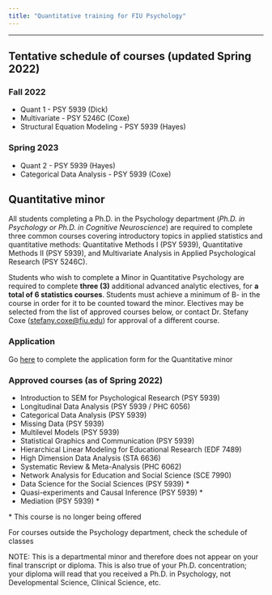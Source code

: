 ```yaml
---
title: "Quantitative training for FIU Psychology"
---
```


***

## Tentative schedule of courses (updated Spring 2022)

### **Fall 2022**

- Quant 1 - PSY 5939 (Dick)
- Multivariate  - PSY 5246C (Coxe)
- Structural Equation Modeling - PSY 5939 (Hayes)

### **Spring 2023**

- Quant 2 - PSY 5939 (Hayes)
- Categorical Data Analysis - PSY 5939 (Coxe)

## Quantitative minor 

All students completing a Ph.D. in the Psychology department (*Ph.D. in Psychology or Ph.D. in Cognitive Neuroscience*) are required to complete three common courses covering introductory topics in applied statistics and quantitative methods: Quantitative Methods I (PSY 5939), Quantitative Methods II (PSY 5939), and Multivariate Analysis in Applied Psychological Research (PSY 5246C).
 
Students who wish to complete a Minor in Quantitative Psychology are required to complete **three (3)** additional advanced analytic electives, for **a total of 6 statistics courses**. Students must achieve a minimum of B- in the course in order for it to be counted toward the minor. Electives may be selected from the list of approved courses below, or contact Dr. Stefany Coxe (<stefany.coxe@fiu.edu>) for approval of a different course.

### Application

Go [here](https://webforms.fiu.edu/view.php?id=1426644) to complete the application form for the Quantitative minor

### Approved courses (as of Spring 2022)

- Introduction to SEM for Psychological Research (PSY 5939)
- Longitudinal Data Analysis (PSY 5939 / PHC 6056)
- Categorical Data Analysis (PSY 5939)
- Missing Data (PSY 5939)
- Multilevel Models (PSY 5939)
- Statistical Graphics and Communication (PSY 5939)
- Hierarchical Linear Modeling for Educational Research (EDF 7489)
- High Dimension Data Analysis (STA 6636)
- Systematic Review & Meta-Analysis (PHC 6062)
- Network Analysis for Education and Social Science (SCE 7990)
- Data Science for the Social Sciences (PSY 5939) *
- Quasi-experiments and Causal Inference (PSY 5939) *
- Mediation (PSY 5939) *

\* This course is no longer being offered

For courses outside the Psychology department, check the schedule of classes

NOTE: This is a departmental minor and therefore does not appear on your final transcript or diploma. This is also true of your Ph.D. concentration; your diploma will read that you received a Ph.D. in Psychology, not Developmental Science, Clinical Science, etc.



